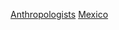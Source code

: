 {{Catnav|頁面分類|人类社会|社会科学|人类学|人类学家}}
{{Catnav|頁面分類|人类社会|人物|職業|各职业墨西哥人}}
{{Catnav|頁面分類|人类社会|人物|各職業人物|人类学家}}
{{Catnav|頁面分類|人物|職業|各职业墨西哥人}}
{{Catnav|頁面分類|人物|各國人物|墨西哥人|各职业墨西哥人}}
{{Catnav|頁面分類|人物|各職業人物|人类学家}}
{{Catnav|頁面分類|人文學科|人类学|人类学家}}
{{Commonscat|Anthropologists from Mexico}}
{{Portal|人類學}}

[[Category:墨西哥社會科學家|Anthropologists]]
[[Category:各國人類學家|Mexico]]